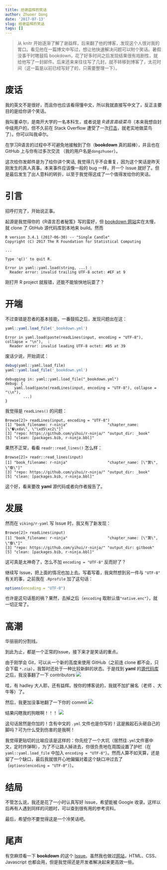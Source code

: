 ```yaml
---
title: 给谢益辉的笑话
author: Zhuoer Dong
date: '2017-07-13'
slug: 给谢益辉的笑话
tags: []
---
```


> 从 knitr 开始逐渐了解了谢益辉，后来翻了他的博客，发现这个人很对我的胃口。看见他在一篇博文中写过，想让他快速解决问题可以附个笑话。暑假没事干时瞎鼓捣 bookdown，花了好多时间之后发现结果很有戏剧性，就给他写了一封邮件。后来还来来往往写了几封，就不转移到博客了，太花时间（这一篇是以前已经写好了的，只需要整理一下）。



# 废话

我的英文不是很好，而且你也应该看得懂中文，所以我就直接写中文了，反正主要目的是给你讲个笑话。

我叫董卓尔，是南开大学的一名本科生，或者说是 _R语言高级菜鸟_（本来我想自封中级用户的，但不久前在 Stack Overflow 遭受了一次[打击](https://stackoverflow.com/questions/45016841/how-do-you-remove-un-named-columns-with-a-vector/45017445#45017445)，就老实地做菜鸟了）。你可以叫我卓尔。

在学习R语言的过程中不可避免地接触到了你（**bookdown** 真的超棒），并且也在 GitHub 上与你有过多次交流 （我的用户名是`dongzhuoer`）。

这次给你发邮件是为了给你讲个笑话, 我觉得几乎不会重复，因为这个笑话是昨天刚发生的真人真事。本来事件应该像一般的 bug 一样，开一个 Issue 就好了。但是最后发生了出人意料的转折，以至于我觉得这成了一个值得发给你的笑话。



# 引言

招呼打完了，开始说正事。

起源是我觉得你的《R语言忍者秘笈》写的蛮好，但 [bookdown 网站](https://bookdown.org)实在太慢，就 clone 了 GtiHub 源代码库到本地来 build。然而

```
R version 3.4.1 (2017-06-30) -- "Single Candle"
Copyright (C) 2017 The R Foundation for Statistical Computing

...

Type 'q()' to quit R.

Error in yaml::yaml.load(string, ...) : 
  Reader error: invalid trailing UTF-8 octet: #EF at 9
```
刚打开 R project 就报错，还能不能愉快地玩耍了？



# 开端

不过查错是忍者的基本技能，一番鼓捣之后，发现问题出在这：

```r
yaml::yaml.load_file('_bookdown.yml')
```

```
Error in yaml.load(paste(readLines(input, encoding = "UTF-8"), collapse = "\n"),  : 
  Reader error: invalid leading UTF-8 octet: #B5 at 39
```

废话少说，开始调试：

```r
debug(yaml::yaml.load_file)
yaml::yaml.load_file('_bookdown.yml')
```

```
debugging in: yaml::yaml.load_file("_bookdown.yml")
debug: {
    yaml.load(paste(readLines(input, encoding = "UTF-8"), collapse = "\\n"), 
        ...)
}
```

我觉得是 `readLines()` 的问题：

```
Browse[2]> readLines(input, encoding = "UTF-8")
[1] "book_filename: r-ninja"                  "chapter_name: [\"�\xda\", \"\xd5\xc2\"]"
[3] "repo: https://github.com/yihui/r-ninja/" "output_dir: _book"                      
[5] "clean: [packages.bib, r-ninja.bbl]"  
```

果然不正常，看看 `readr::read_lines()` 怎么样：

```   
Browse[2]> readr::read_lines(input)
[1] "book_filename: r-ninja"                  "chapter_name: [\"第\", \"章\"]"         
[3] "repo: https://github.com/yihui/r-ninja/" "output_dir: _book"                      
[5] "clean: [packages.bib, r-ninja.bbl]" 
```

这个好，看来要改 **yaml** 源代码或者向作者报告了。



# 发展

然而在 `viking/r-yaml` 写 Issue 时，我又有了新发现：

```
Browse[2]> readLines(input)
[1] "book_filename: r-ninja"                  "chapter_name: [\"第\", \"章\"]"         
[3] "repo: https://github.com/yihui/r-ninja/" "output_dir: gitbook"                    
[5] "clean: [packages.bib, r-ninja.bbl]" 
```

这可真是太神奇了，怎么不加 `encoding = "UTF-8"` 反而好了？

继续写 Issue，把上面的情况也加上去。写着写着，我突然想到另一件与 `"UTF-8"` 有关的事，之前我在 `.Rprofile` 加了这句话：

```r
options(encoding = "UTF-8")
```

也许是这句话惹的祸？果然，去掉之后（`encoding` 取默认值`"native.enc"`），就一切正常了。



# 高潮

华丽丽的分割线。

到此为止，都是一个正常的Issue，接下来才是笑话的重点。

由于刚学会 Git，可以从一个新的高度来使用 GitHub（之前连 clone 都不会，只会下载 `*.zip`），我暂时还处于一种比较新鲜的状态。于是找到 **yaml** 的[源代码库](https://github.com/viking/r-yaml/)之后，我没事翻了一下 contributors
![](https://user-images.githubusercontent.com/15871952/28147684-d3d48e82-67b4-11e7-9ddf-991d2d4787ba.PNG)

哇，有 hadley 大人耶，还有益辉。按你的博客说的，我就不加扩展名（老师	、大牛等）了。

然后，我更加没事地翻了一下你的 commit
![](https://user-images.githubusercontent.com/15871952/28147749-3670bdfe-67b5-11e7-8eee-ae05bd070c99.PNG)

结果闪瞎我的狗眼啊！！！
![](https://user-images.githubusercontent.com/15871952/28147874-ee71a760-67b5-11e7-9f21-3bc5e753d417.PNG)

这句话居然是你加的！含有中文的 `.yml` 文件也是你写的！这是搬起石头砸自己的脚吗？可为什么受到伤害的是我啊！

我觉得更贴切的比喻应该是这样的：你先挖了一个大坑（居然往`.yml`文件塞中文，定时炸弹啊），为了不让路人掉进去，你很负责地在周围设置了护栏（在 `yaml::yaml.load_file` 中加入 `encoding = "UTF-8"`）。然而人算不如天算，还是留了一个缺口，最后我就很开心地偏偏对着这个缺口冲过去了（`options(encoding = "UTF-8")`）。



# 结局

不管怎么说，我还是花了一小时认真写好 Issue，希望能被 Google 收录。这样以后再有人遇到同样的问题时，可以查到很有用的参考资料。

最后，希望你不要觉得这是一个冷笑话吧。


# 尾声

有空麻烦看一下 **bookdown** 的这个 [Issue](https://github.com/rstudio/bookdown/issues/419)。虽然我也做过[网站](http://2016.igem.org/Team:NKU_China)，HTML、CSS、Javascript 也都会用，但是我觉得还是开发者解决起来更高效一些。



